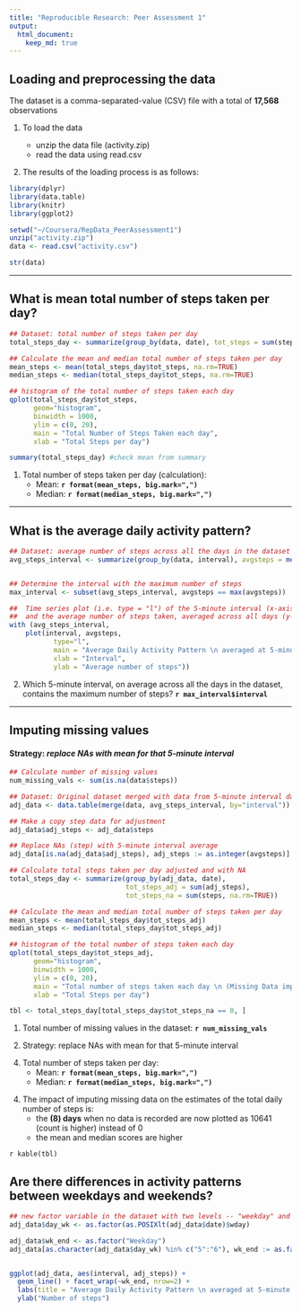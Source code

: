 ```yaml
---
title: "Reproducible Research: Peer Assessment 1"
output: 
  html_document:
    keep_md: true
---
```



## Loading and preprocessing the data
<p> The dataset is a comma-separated-value (CSV) file with a total of **17,568** observations</p>

<p> 1. To load the data </p>
<ul>
  <li> unzip the data file (activity.zip) </li>
  <li> read the data using read.csv </li>
</ul>

<p> 2. The results of the loading process is as follows: </p> 

```r

library(dplyr)
library(data.table)
library(knitr)
library(ggplot2)

setwd("~/Coursera/RepData_PeerAssessment1")
unzip("activity.zip")
data <- read.csv("activity.csv")

str(data)

```

<hr></hr>

## What is mean total number of steps taken per day?

```r

## Dataset: total number of steps taken per day
total_steps_day <- summarize(group_by(data, date), tot_steps = sum(steps, na.rm=TRUE))

## Calculate the mean and median total number of steps taken per day
mean_steps <- mean(total_steps_day$tot_steps, na.rm=TRUE)
median_steps <- median(total_steps_day$tot_steps, na.rm=TRUE)

## histogram of the total number of steps taken each day
qplot(total_steps_day$tot_steps, 
      geom="histogram",
      binwidth = 1000,
      ylim = c(0, 20),
      main = "Total Number of Steps Taken each day",
      xlab = "Total Steps per day")

summary(total_steps_day) #check mean from summary

```

<p> 1. Total number of steps taken per day (calculation):
<ul>
    <li> Mean: **`r format(mean_steps, big.mark=",")`** </li>
    <li> Median: **`r format(median_steps, big.mark=",")`** </li>
</ul>
</p>
<hr></hr>

## What is the average daily activity pattern?

```r

## Dataset: average number of steps across all the days in the dataset per 5-minute interval
avg_steps_interval <- summarize(group_by(data, interval), avgsteps = mean(steps, na.rm=TRUE))


## Determine the interval with the maximum number of steps
max_interval <- subset(avg_steps_interval, avgsteps == max(avgsteps))

##  Time series plot (i.e. type = "l") of the 5-minute interval (x-axis) 
##  and the average number of steps taken, averaged across all days (y-axis)
with (avg_steps_interval, 
    plot(interval, avgsteps, 
           type="l",
           main = "Average Daily Activity Pattern \n averaged at 5-minute Intervals across all days",                       
           xlab = "Interval",
           ylab = "Average number of steps"))


```

<p> 2. Which 5-minute interval, on average across all the days in the dataset, 
contains the maximum number of steps? **`r max_interval$interval`** </p>

<hr></hr>


## Imputing missing values
#### Strategy: *replace NAs with mean for that 5-minute interval*

```r

## Calculate number of missing values
num_missing_vals <- sum(is.na(data$steps))

## Dataset: Original dataset merged with data from 5-minute interval dataset.
adj_data <- data.table(merge(data, avg_steps_interval, by="interval"))

## Make a copy step data for adjustment
adj_data$adj_steps <- adj_data$steps

## Replace NAs (step) with 5-minute interval average
adj_data[is.na(adj_data$adj_steps), adj_steps := as.integer(avgsteps)]

## Calculate total steps taken per day adjusted and with NA
total_steps_day <- summarize(group_by(adj_data, date), 
                             tot_steps_adj = sum(adj_steps), 
                             tot_steps_na = sum(steps, na.rm=TRUE))

## Calculate the mean and median total number of steps taken per day
mean_steps <- mean(total_steps_day$tot_steps_adj)
median_steps <- median(total_steps_day$tot_steps_adj)

## histogram of the total number of steps taken each day
qplot(total_steps_day$tot_steps_adj, 
      geom="histogram",
      binwidth = 1000,
      ylim = c(0, 20),
      main = "Total number of steps taken each day \n (Missing Data imputed: tot_steps_adj)",
      xlab = "Total Steps per day")

tbl <- total_steps_day[total_steps_day$tot_steps_na == 0, ]

```

<p> 1. Total number of missing values in the dataset: **`r num_missing_vals`** </p>

<p> 2. Strategy: replace NAs with mean for that 5-minute interval </p>

<p> 4. Total number of steps taken per day: 
<ul>
      <li> Mean: **`r format(mean_steps, big.mark=",")`** </li>      
      <li> Median: **`r format(median_steps, big.mark=",")`** </li>
</ul></p>


<p> 4. The impact of imputing missing data on the estimates of the total daily number of steps is: 
<ul>
    <li> the **(8) days** when no data is recorded are now plotted as 10641 
    (count is higher) instead of 0 </li>
    <li> the mean and median scores are higher </li>
</ul></p>

`r kable(tbl)`


## Are there differences in activity patterns between weekdays and weekends?

```r

## new factor variable in the dataset with two levels -- "weekday" and "weekend" 
adj_data$day_wk <- as.factor(as.POSIXlt(adj_data$date)$wday)

adj_data$wk_end <- as.factor("Weekday")
adj_data[as.character(adj_data$day_wk) %in% c("5":"6"), wk_end := as.factor("Weekend")]


ggplot(adj_data, aes(interval, adj_steps)) + 
  geom_line() + facet_wrap(~wk_end, nrow=2) + 
  labs(title = "Average Daily Activity Pattern \n averaged at 5-minute Intervals") + 
  ylab("Number of steps")

```
